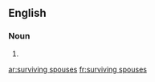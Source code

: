 ==English==

===Noun===
{{head|en|plural|head=[[surviving]] [[spouse]]s}}

# {{plural of|surviving spouse|lang=en|nocat=1}}

[[ar:surviving spouses]]
[[fr:surviving spouses]]